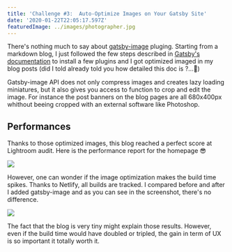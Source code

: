 ```yaml
---
title: 'Challenge #3:  Auto-Optimize Images on Your Gatsby Site'
date: '2020-01-22T22:05:17.597Z'
featuredImage: ../images/photographer.jpg
---
```


There's nothing much to say about [gatsby-image](https://www.gatsbyjs.org/docs/gatsby-image/) pluging. Starting from a markdown blog, I just followed the few steps described in [Gatsby's documentation](https://www.gatsbyjs.org/docs/using-gatsby-image/) to install a few plugins and I got optimized imaged in my blog posts (did I told already told you how detailed this doc is ?...🥰)

Gatsby-image API does not only compress images and creates lazy loading miniatures, but it also gives you access to function to crop and edit the image. For instance the post banners on the blog pages are all 680x400px whithout beeing cropped with an external software like Photoshop.

## Performances

Thanks to those optimized images, this blog reached a perfect score at Lightroom audit.
Here is the performance report for the homepage 😎

![](../images/lightroom.png)

However, one can wonder if the image optimization makes the build time spikes. Thanks to Netlify, all builds are tracked. I compared before and after I added gatsby-image and as you can see in the screenshot, there's no difference.

![](../images/netlify.png)

The fact that the blog is very tiny might explain those results. However, even if the build time would have doubled or tripled, the gain in term of UX is so important it totally worth it.
